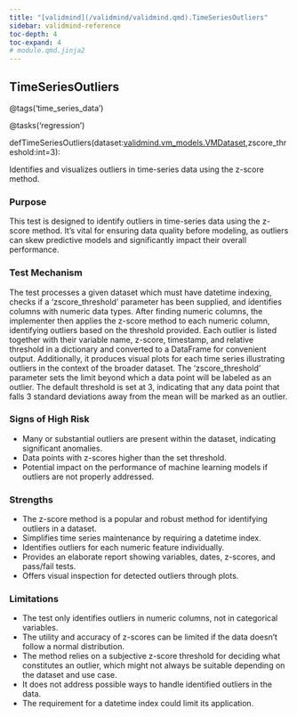 ```yaml
---
title: "[validmind](/validmind/validmind.qmd).TimeSeriesOutliers"
sidebar: validmind-reference
toc-depth: 4
toc-expand: 4
# module.qmd.jinja2
---
```


<!-- function.qmd.jinja2 -->

## TimeSeriesOutliers<span class="suffix"></span>

<!-- signatures.jinja2 -->

::: {.signature}

<span class="decorators"><span class="decorator">@<span class="n">tags(<span class="s">'time_series_data'</span>)</span></span>

<span class="decorator">@<span class="n">tasks(<span class="s">'regression'</span>)</span></span> </span>

<span class="kw">def</span><span class="name">TimeSeriesOutliers</span>(<span class="params"><span class="n">dataset</span><span class="p">:</span><a href="/validmind/validmind/vm_models.qmd#vmdataset">validmind.vm_models.VMDataset</a><span class="muted">,</span></span><span class="params"><span class="n">zscore_threshold</span><span class="p">:</span><span class="nb">int</span><span class="o">=</span><span class="kc">3</span></span>):

:::

<!-- docstring.jinja2 -->

Identifies and visualizes outliers in time-series data using the z-score method.

### Purpose

This test is designed to identify outliers in time-series data using the z-score method. It's vital for ensuring data quality before modeling, as outliers can skew predictive models and significantly impact their overall performance.

### Test Mechanism

The test processes a given dataset which must have datetime indexing, checks if a 'zscore_threshold' parameter has been supplied, and identifies columns with numeric data types. After finding numeric columns, the implementer then applies the z-score method to each numeric column, identifying outliers based on the threshold provided. Each outlier is listed together with their variable name, z-score, timestamp, and relative threshold in a dictionary and converted to a DataFrame for convenient output. Additionally, it produces visual plots for each time series illustrating outliers in the context of the broader dataset. The 'zscore_threshold' parameter sets the limit beyond which a data point will be labeled as an outlier. The default threshold is set at 3, indicating that any data point that falls 3 standard deviations away from the mean will be marked as an outlier.

### Signs of High Risk

- Many or substantial outliers are present within the dataset, indicating significant anomalies.
- Data points with z-scores higher than the set threshold.
- Potential impact on the performance of machine learning models if outliers are not properly addressed.

### Strengths

- The z-score method is a popular and robust method for identifying outliers in a dataset.
- Simplifies time series maintenance by requiring a datetime index.
- Identifies outliers for each numeric feature individually.
- Provides an elaborate report showing variables, dates, z-scores, and pass/fail tests.
- Offers visual inspection for detected outliers through plots.

### Limitations

- The test only identifies outliers in numeric columns, not in categorical variables.
- The utility and accuracy of z-scores can be limited if the data doesn't follow a normal distribution.
- The method relies on a subjective z-score threshold for deciding what constitutes an outlier, which might not always be suitable depending on the dataset and use case.
- It does not address possible ways to handle identified outliers in the data.
- The requirement for a datetime index could limit its application.
